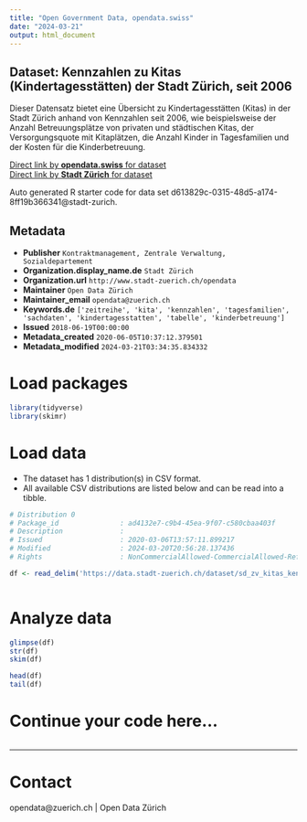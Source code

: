 ```yaml
---
title: "Open Government Data, opendata.swiss"
date: "2024-03-21"
output: html_document
---
```


## Dataset: Kennzahlen zu  Kitas (Kindertagesstätten) der Stadt Zürich, seit 2006

Dieser Datensatz bietet eine Übersicht zu Kindertagesstätten (Kitas) in der Stadt Zürich anhand von Kennzahlen seit 2006, wie beispielsweise der Anzahl Betreuungsplätze von privaten und städtischen Kitas, der Versorgungsquote mit Kitaplätzen, die Anzahl Kinder in Tagesfamilien und der Kosten für die Kinderbetreuung.

[Direct link by **opendata.swiss** for dataset](https://opendata.swiss/de/dataset/kennzahlen-zu-kitas-kindertagesstatten-der-stadt-zurich-seit-20063)<br>
[Direct link by **Stadt Zürich** for dataset](https://data.stadt-zuerich.ch/dataset/sd_zv_kitas_kennzahlen)

Auto generated R starter code for data set d613829c-0315-48d5-a174-8ff19b366341@stadt-zurich.

## Metadata

- **Publisher** `Kontraktmanagement, Zentrale Verwaltung, Sozialdepartement`
- **Organization.display_name.de** `Stadt Zürich`
- **Organization.url** `http://www.stadt-zuerich.ch/opendata`
- **Maintainer** `Open Data Zürich`
- **Maintainer_email** `opendata@zuerich.ch`
- **Keywords.de** `['zeitreihe', 'kita', 'kennzahlen', 'tagesfamilien', 'sachdaten', 'kindertagesstatten', 'tabelle', 'kinderbetreuung']`
- **Issued** `2018-06-19T00:00:00`
- **Metadata_created** `2020-06-05T10:37:12.379501`
- **Metadata_modified** `2024-03-21T03:34:35.834332`


# Load packages

```r

library(tidyverse)
library(skimr)

```

# Load data

-   The dataset has 1 distribution(s) in CSV format.
-   All available CSV distributions are listed below and can be read into a tibble.

```r

# Distribution 0
# Package_id               : ad4132e7-c9b4-45ea-9f07-c580cbaa403f
# Description              : 
# Issued                   : 2020-03-06T13:57:11.899217
# Modified                 : 2024-03-20T20:56:28.137436
# Rights                   : NonCommercialAllowed-CommercialAllowed-ReferenceNotRequired

df <- read_delim('https://data.stadt-zuerich.ch/dataset/sd_zv_kitas_kennzahlen/download/kennzahlen_kitas_seit2006.csv')



```

# Analyze data

```r

glimpse(df)
str(df)
skim(df)

head(df)
tail(df)

```

# Continue your code here...

```r

```

------------------------------------------------------------------------

# Contact

opendata@zuerich.ch | Open Data Zürich
